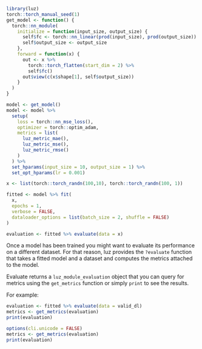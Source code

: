 ```r
library(luz)
torch::torch_manual_seed(1)
get_model <- function() {
  torch::nn_module(
    initialize = function(input_size, output_size) {
      self$fc <- torch::nn_linear(prod(input_size), prod(output_size))
      self$output_size <- output_size
    },
    forward = function(x) {
      out <- x %>%
        torch::torch_flatten(start_dim = 2) %>%
        self$fc()
      out$view(c(x$shape[1], self$output_size))
    }
  )
}

model <- get_model()
model <- model %>%
  setup(
    loss = torch::nn_mse_loss(),
    optimizer = torch::optim_adam,
    metrics = list(
      luz_metric_mae(),
      luz_metric_mse(),
      luz_metric_rmse()
    )
  ) %>%
  set_hparams(input_size = 10, output_size = 1) %>%
  set_opt_hparams(lr = 0.001)

x <- list(torch::torch_randn(100,10), torch::torch_randn(100, 1))

fitted <- model %>% fit(
  x,
  epochs = 1,
  verbose = FALSE,
  dataloader_options = list(batch_size = 2, shuffle = FALSE)
)

evaluation <- fitted %>% evaluate(data = x)
```

Once a model has been trained you might want to evaluate its performance on a different dataset. 
For that reason, luz provides the `?evaluate` function that takes a fitted model and a dataset and computes the metrics attached to the model.

Evaluate returns a `luz_module_evaluation` object that you can query for metrics using the `get_metrics` function or simply `print` to see the results.

For example:

```r
evaluation <- fitted %>% evaluate(data = valid_dl)
metrics <- get_metrics(evaluation)
print(evaluation)
```

```r
options(cli.unicode = FALSE)
metrics <- get_metrics(evaluation)
print(evaluation)
```

